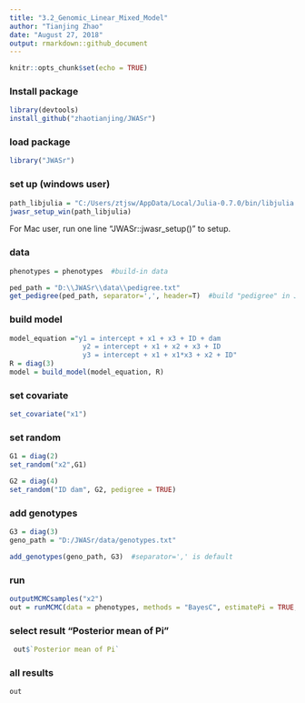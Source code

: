 ```yaml
---
title: "3.2_Genomic_Linear_Mixed_Model"
author: "Tianjing Zhao"
date: "August 27, 2018"
output: rmarkdown::github_document
---
```


```r
knitr::opts_chunk$set(echo = TRUE)
```

### Install package
```r
library(devtools)
install_github("zhaotianjing/JWASr")
```
### load package
```r
library("JWASr")
```
### set up (windows user)
```r
path_libjulia = "C:/Users/ztjsw/AppData/Local/Julia-0.7.0/bin/libjulia.dll"
jwasr_setup_win(path_libjulia)
```
For Mac user, run one line "JWASr::jwasr_setup()" to setup.


### data
```r
phenotypes = phenotypes  #build-in data

ped_path = "D:\\JWASr\\data\\pedigree.txt"
get_pedigree(ped_path, separator=',', header=T)  #build "pedigree" in Julia
```

### build model
```r
model_equation ="y1 = intercept + x1 + x3 + ID + dam
                  y2 = intercept + x1 + x2 + x3 + ID
                  y3 = intercept + x1 + x1*x3 + x2 + ID"
R = diag(3)
model = build_model(model_equation, R)
```

### set covariate
```r
set_covariate("x1")
```

### set random
```r
G1 = diag(2)
set_random("x2",G1)
```
```r
G2 = diag(4)
set_random("ID dam", G2, pedigree = TRUE)
```

### add genotypes
```r
G3 = diag(3)
geno_path = "D:/JWASr/data/genotypes.txt"

add_genotypes(geno_path, G3)  #separator=',' is default
```


### run
```r
outputMCMCsamples("x2")
out = runMCMC(data = phenotypes, methods = "BayesC", estimatePi = TRUE, chain_length = 5000, output_samples_frequency = 100)
```

### select result "Posterior mean of Pi"
```r
 out$`Posterior mean of Pi`
```

### all results
```r
out
```
